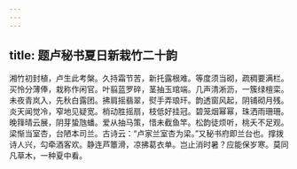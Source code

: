 ```yaml
---
---
---
```

title: 题卢秘书夏日新栽竹二十韵
---



湘竹初封植，卢生此考槃。久持霜节苦，新托露根难。等度须当砌，疏稠要满栏。买怜分薄俸，栽称作闲官。叶翦蓝罗碎，茎抽玉琯端。几声清淅沥，一簇绿檀栾。未夜青岚入，先秋白露团。拂肩摇翡翠，熨手弄琅玕。韵透窗风起，阴铺砌月残。炎天闻觉冷，窄地见疑宽。梢动胜摇扇，枝低好挂冠。碧笼烟幂幂，珠洒雨珊珊。晚箨晴云展，阴芽蛰虺蟠。爱从抽马策，惜未截鱼竿。松韵徒烦听，桃夭不足观。梁惭当室杏，台陋本司兰。古诗云：“卢家兰室杏为梁。”又秘书府即兰台也。撑拨诗人兴，勾牵酒客欢。静连芦簟滑，凉拂葛衣单。岂止消时暑？应能保岁寒。莫同凡草木，一种夏中看。